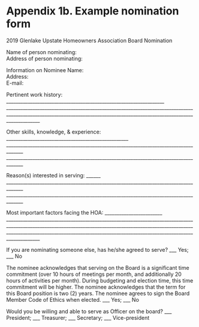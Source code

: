 # Appendix 1b. Example nomination form

2019 Glenlake Upstate Homeowners Association Board Nomination

Name of person nominating:  										
Address of person nominating:  						

Information on Nominee
Name:  	   												
Address:     										
E-mail:  	   											

Pertinent work history: __________________________________________________________________ __________________________________________________________________________________________________________________________________________________________________________

Other skills, knowledge, & experience:  	___________________________________________________	
_____________________________________________________________________________________
_____________________________________________________________________________________

Reason(s) interested in serving:  								______
_____________________________________________________________________________________
_____________________________________________________________________________________

Most important factors facing the HOA:  ________________________						________________________________________________________________________________________________________________________________________________________________________________________________________________________________________________________

If you are nominating someone else, has he/she agreed to serve?  ___ Yes; ___ No

The nominee acknowledges that serving on the Board is a significant time commitment (over 10 hours of meetings per month, and additionally 20 hours of activities per month). During budgeting and election time, this time commitment will be higher. The nominee acknowledges that the term for this Board position is two (2) years. The nominee agrees to sign the Board Member Code of Ethics when elected. ___ Yes;   ___  No

Would you be willing and able to serve as Officer on the board? ___ President; ___ Treasurer; ___ Secretary;
 ___ Vice-president
